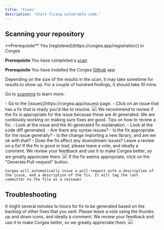 ```yaml
---
title: 'Fixes'
description: 'Start fixing vulnerable code.'
---
```



## Scanning your repository

<Info>
  **Prerequisite** You [registered](https://corgea.app/registration/) in Corgea

  **Prerequisite** You have completed a [scan](scanning)

  **Prerequisite** You have installed the Corgea [Github](github) app
</Info>

  Depending on the size of the results in the scan, it may take sometime for results to show up. For a couple of hundred findings, it should take 10 mins. 

  Go to [scanning](scanning) to learn more.


<Steps>
  <Step title="Select an Issue">
    - Go to the [issues](https://corgea.app/issues) page.
    - Click on an issue that has a fix that is ready you'd like to resolve.
    <Frame>
      <img src="/images/fix-status.png" style={{ borderRadius: '0.5rem' }} />
    </Frame>
  </Step>
  <Step title="Review the fix">
    We recommend to review if the fix is appropriate for the issue because these are AI generated. We are contiously working on making sure fixes are good. 
    <Tip>
    Tips on how to review a fix:
    - Look at the issue and the AI-generated fix explanation.
    - Look at the code diff generated.
    - Are there any syntax issues? 
    - Is the fix appropriate for the issue generally? 
    - Is the change importing a new library, and are we ok with that? 
    - Does the fix affect any downstream issues? 
    </Tip>
  </Step>
  <Step title="Optionally: Vote on the fix">
  <Tip>Leave a review on a fix!</Tip>
    If the fix is good or bad, please leave a vote, and ideally a comment. We review your feedback and use it to make Corgea better, so we greatly appreciate them. 
    <Frame>
      <img src="/images/fix-feedback.png" style={{ borderRadius: '0.5rem' }} />
    </Frame>

  </Step>
  <Step title="Generate Pull-request">
    If the fix seems appropriate, click on the "Generate Pull-request" button. 
    
    Corgea will automatically issue a pull-request with a description of the issue, and a description of the fix. It will tag the last committer to the file as a reviewer
  </Step>
</Steps>

## Troubleshooting

<AccordionGroup>
  <Accordion title="No Fix Generated">
    It might several minutes to hours for fix to be generated based on the backlog of other fixes that you sent. 
  </Accordion>
  <Accordion title="I don't like the fix generated">
    Please leave a vote using the thumbs up and down icons, and ideally a comment. We review your feedback and use it to make Corgea better, so we greatly appreciate them. 
    <Frame>
      <img src="/images/fix-feedback.png" style={{ borderRadius: '0.5rem' }} />
    </Frame>
  </Accordion>
</AccordionGroup>





